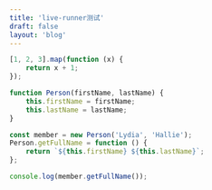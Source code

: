 ```yaml
---
title: 'live-runner测试'
draft: false
layout: 'blog'
---
```


```js run
[1, 2, 3].map(function (x) {
	return x + 1;
});
```

```js run
function Person(firstName, lastName) {
	this.firstName = firstName;
	this.lastName = lastName;
}

const member = new Person('Lydia', 'Hallie');
Person.getFullName = function () {
	return `${this.firstName} ${this.lastName}`;
};

console.log(member.getFullName());
```
